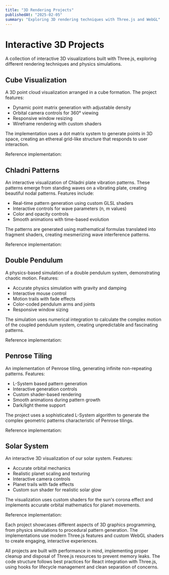 ```yaml
---
title: "3D Rendering Projects"
publishedAt: "2025-02-05"
summary: "Exploring 3D rendering techniques with Three.js and WebGL"
---
```


# Interactive 3D Projects

A collection of interactive 3D visualizations built with Three.js, exploring different rendering techniques and physics simulations.

## Cube Visualization

A 3D point cloud visualization arranged in a cube formation. The project features:

- Dynamic point matrix generation with adjustable density
- Orbital camera controls for 360° viewing
- Responsive window resizing
- Wireframe rendering with custom shaders

The implementation uses a dot matrix system to generate points in 3D space, creating an ethereal grid-like structure that responds to user interaction.

Reference implementation:

## Chladni Patterns

An interactive visualization of Chladni plate vibration patterns. These patterns emerge from standing waves on a vibrating plate, creating beautiful nodal patterns. Features include:

- Real-time pattern generation using custom GLSL shaders
- Interactive controls for wave parameters (n, m values)
- Color and opacity controls
- Smooth animations with time-based evolution

The patterns are generated using mathematical formulas translated into fragment shaders, creating mesmerizing wave interference patterns.

Reference implementation:

## Double Pendulum

A physics-based simulation of a double pendulum system, demonstrating chaotic motion. Features:

- Accurate physics simulation with gravity and damping
- Interactive mouse control
- Motion trails with fade effects
- Color-coded pendulum arms and joints
- Responsive window sizing

The simulation uses numerical integration to calculate the complex motion of the coupled pendulum system, creating unpredictable and fascinating patterns.

Reference implementation:

## Penrose Tiling

An implementation of Penrose tiling, generating infinite non-repeating patterns. Features:

- L-System based pattern generation
- Interactive generation controls
- Custom shader-based rendering
- Smooth animations during pattern growth
- Dark/light theme support

The project uses a sophisticated L-System algorithm to generate the complex geometric patterns characteristic of Penrose tilings.

Reference implementation:

## Solar System

An interactive 3D visualization of our solar system. Features:

- Accurate orbital mechanics
- Realistic planet scaling and texturing
- Interactive camera controls
- Planet trails with fade effects
- Custom sun shader for realistic solar glow

The visualization uses custom shaders for the sun's corona effect and implements accurate orbital mathematics for planet movements.

Reference implementation:

Each project showcases different aspects of 3D graphics programming, from physics simulations to procedural pattern generation. The implementations use modern Three.js features and custom WebGL shaders to create engaging, interactive experiences.

All projects are built with performance in mind, implementing proper cleanup and disposal of Three.js resources to prevent memory leaks. The code structure follows best practices for React integration with Three.js, using hooks for lifecycle management and clean separation of concerns.

